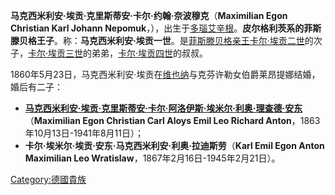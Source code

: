 {{multiple issues|
{{dead end|time=2015-04-13T08:40:17+00:00}}
{{unreferenced|time=2015-04-13T08:40:17+00:00}}
}}
'''马克西米利安·埃贡·克里斯蒂安·卡尔·约翰·奈波穆克'''（'''Maximilian Egon Christian Karl Johann Nepomuk'''，{{bd|1822年|3月29日|1873年|7月27日}}），出生于[[多瑙艾辛根|多瑙艾辛根]]。'''皮尔格利茨系的菲斯滕贝格王子'''。称：'''马克西米利安·埃贡一世'''。是[[菲斯滕贝格统治者列表|菲斯滕贝格亲王]][[卡尔·埃贡二世_(菲斯滕贝格)|卡尔·埃贡二世]]的次子，[[卡尔·埃贡三世_(菲斯滕贝格)|卡尔·埃贡三世]]的弟弟，[[卡尔·埃贡四世_(菲斯滕贝格)|卡尔·埃贡四世]]的叔叔。

1860年5月23日，马克西米利安·埃贡在[[维也纳|维也纳]]与克芬许勒女伯爵莱昂提娜结婚，婚后有二子：
*[[马克西米利安·埃贡二世_(菲斯滕贝格)|'''马克西米利安·埃贡·克里斯蒂安·卡尔·阿洛伊斯·埃米尔·利奥·理查德·安东''']]（'''Maximilian Egon Christian Carl Aloys Emil Leo Richard Anton'''，1863年10月13日-1941年8月11日）；
*'''卡尔·埃米尔·埃贡·安东·马克西米利安·利奥·拉迪斯劳'''（'''Karl Emil Egon Anton Maximilian Leo Wratislaw'''，1867年2月16日-1945年2月21日）。

[[Category:德國貴族|Category:德國貴族]]